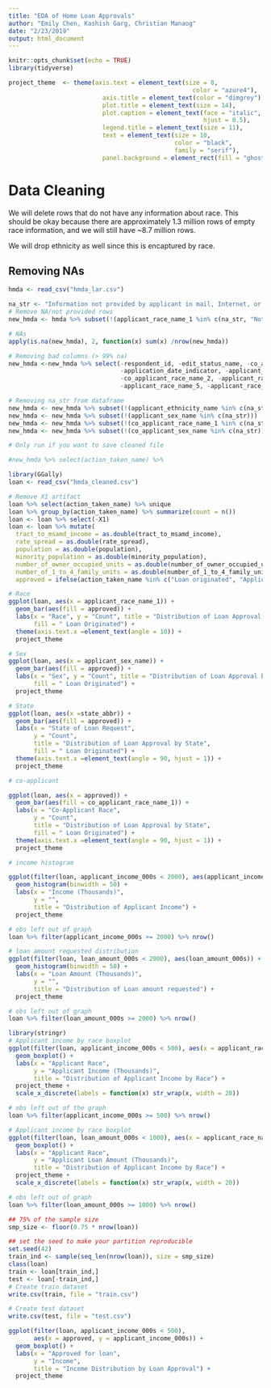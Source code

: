 ```yaml
---
title: "EDA of Home Loan Approvals"
author: "Emily Chen, Kashish Garg, Christian Manaog"
date: "2/23/2019"
output: html_document
---
```


```r
knitr::opts_chunk$set(echo = TRUE)
library(tidyverse)

project_theme  <- theme(axis.text = element_text(size = 8, 
                                                   color = "azure4"),
                          axis.title = element_text(color = "dimgrey"),
                          plot.title = element_text(size = 14),
                          plot.caption = element_text(face = "italic",
                                                      hjust = 0.5), 
                          legend.title = element_text(size = 11),
                          text = element_text(size = 10,
                                              color = "black",
                                              family = "serif"),
                          panel.background = element_rect(fill = "ghostwhite"))
```

# Data Cleaning

We will delete rows that do not have any information about race. This should be okay because there are approximately 1.3 million rows of empty race information, and we will still have ~8.7 million rows.

We will drop ethnicity as well since this is encaptured by race. 

## Removing NAs


```r
hmda <- read_csv("hmda_lar.csv")

na_str <- "Information not provided by applicant in mail, Internet, or telephone application"
# Remove NA/not provided rows
new_hmda <- hmda %>% subset(!(applicant_race_name_1 %in% c(na_str, "Not applicable")))

# NAs
apply(is.na(new_hmda), 2, function(x) sum(x) /nrow(new_hmda))

# Removing bad columns (> 99% na)
new_hmda <-new_hmda %>% select(-respondent_id, -edit_status_name, -co_applicant_race_name_3,
                               -application_date_indicator, -applicant_race_name_4, -co_applicant_race_name_5,
                               -co_applicant_race_name_2, -applicant_race_name_3, -co_applicant_race_name_4,
                               -applicant_race_name_5, -applicant_race_name_2)

# Removing na_str from dataframe
new_hmda <- new_hmda %>% subset(!(applicant_ethnicity_name %in% c(na_str, "Not applicable")))
new_hmda <- new_hmda %>% subset(!(applicant_sex_name %in% c(na_str)))
new_hmda <- new_hmda %>% subset(!(co_applicant_race_name_1 %in% c(na_str)))
new_hmda <- new_hmda %>% subset(!(co_applicant_sex_name %in% c(na_str)))

# Only run if you want to save cleaned file

#new_hmda %>% select(action_taken_name) %>% 
```


```r
library(GGally)
loan <- read_csv("hmda_cleaned.csv")

# Remove X1 artifact
loan %>% select(action_taken_name) %>% unique
loan %>% group_by(action_taken_name) %>% summarize(count = n())
loan <- loan %>% select(-X1)
loan <- loan %>% mutate(
  tract_to_msamd_income = as.double(tract_to_msamd_income), 
  rate_spread = as.double(rate_spread),
  population = as.double(population),
  minority_population = as.double(minority_population),
  number_of_owner_occupied_units = as.double(number_of_owner_occupied_units),
  number_of_1_to_4_family_units = as.double(number_of_1_to_4_family_units),
  approved = ifelse(action_taken_name %in% c("Loan originated", "Application approved but not accepted"), "Y", "N"))

```

```r
# Race
ggplot(loan, aes(x = applicant_race_name_1)) +
  geom_bar(aes(fill = approved)) +
  labs(x = "Race", y = "Count", title = "Distribution of Loan Approval by Race",
       fill = " Loan Originated") + 
  theme(axis.text.x =element_text(angle = 10)) + 
  project_theme

# Sex
ggplot(loan, aes(x = applicant_sex_name)) +
  geom_bar(aes(fill = approved)) +
  labs(x = "Sex", y = "Count", title = "Distribution of Loan Approval by Sex",
       fill = " Loan Originated") + 
  project_theme

# State
ggplot(loan, aes(x =state_abbr)) +
  geom_bar(aes(fill = approved)) +
  labs(x = "State of Loan Request",
       y = "Count",
       title = "Distribution of Loan Approval by State",
       fill = " Loan Originated") + 
  theme(axis.text.x =element_text(angle = 90, hjust = 1)) + 
  project_theme

# co-applicant

ggplot(loan, aes(x = approved)) +
  geom_bar(aes(fill = co_applicant_race_name_1)) +
  labs(x = "Co-Applicant Race",
       y = "Count",
       title = "Distribution of Loan Approval by State",
       fill = " Loan Originated") + 
  theme(axis.text.x =element_text(angle = 90, hjust = 1)) + 
  project_theme
```



```r

# income histogram

ggplot(filter(loan, applicant_income_000s < 2000), aes(applicant_income_000s)) +
  geom_histogram(binwidth = 50) + 
  labs(x = "Income (Thousands)",
       y = "", 
       title = "Distribution of Applicant Income") +
  project_theme

# obs left out of graph
loan %>% filter(applicant_income_000s >= 2000) %>% nrow()


```


```r

# loan amount requested distribution
ggplot(filter(loan, loan_amount_000s < 2000), aes(loan_amount_000s)) +
  geom_histogram(binwidth = 50) + 
  labs(x = "Loan Amount (Thousands)",
       y = "", 
       title = "Distribution of Loan amount requested") +
  project_theme

# obs left out of graph
loan %>% filter(loan_amount_000s >= 2000) %>% nrow()

```



```r

library(stringr)
# Applicant income by race boxplot
ggplot(filter(loan, applicant_income_000s < 500), aes(x = applicant_race_name_1, y = applicant_income_000s)) +
  geom_boxplot() +
  labs(x = "Applicant Race",
       y = "Applicant Income (Thousands)",
       title = "Distribution of Applicant Income by Race") +
  project_theme +
  scale_x_discrete(labels = function(x) str_wrap(x, width = 20))

# obs left out of the graph
loan %>% filter(applicant_income_000s >= 500) %>% nrow()
```


```r

# Applicant income by race boxplot
ggplot(filter(loan, loan_amount_000s < 1000), aes(x = applicant_race_name_1, y = loan_amount_000s)) +
  geom_boxplot() +
  labs(x = "Applicant Race",
       y = "Applicant Loan Amount (Thousands)",
       title = "Distribution of Applicant Income by Race") +
  project_theme +
  scale_x_discrete(labels = function(x) str_wrap(x, width = 20))

# obs left out of graph
loan %>% filter(loan_amount_000s >= 1000) %>% nrow()

```


```r
## 75% of the sample size
smp_size <- floor(0.75 * nrow(loan))

## set the seed to make your partition reproducible
set.seed(42)
train_ind <- sample(seq_len(nrow(loan)), size = smp_size)
class(loan)
train <- loan[train_ind,]
test <- loan[-train_ind,]
# Create train dataset
write.csv(train, file = "train.csv")

# Create test dataset
write.csv(test, file = "test.csv")

```


```r
ggplot(filter(loan, applicant_income_000s < 500), 
       aes(x = approved, y = applicant_income_000s)) + 
  geom_boxplot() +
  labs(x = "Approved for loan",
       y = "Income",
       title = "Income Distribution by Loan Approval") +
  project_theme
```


